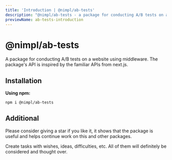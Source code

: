 ```yaml
---
title: 'Introduction | @nimpl/ab-tests'
description: "@nimpl/ab-tests - a package for conducting A/B tests on a website using middleware. The package's API is inspired by the familiar APIs from next.js"
previewName: ab-tests-introduction
---
```



# @nimpl/ab-tests

<PackageLinks npmName="@nimpl/ab-tests" githubName="nimpl-ab-tests" />

A package for conducting A/B tests on a website using middleware. The package's API is inspired by the familiar APIs from next.js.

## Installation

**Using npm:**
```sh npm2yarn copy
npm i @nimpl/ab-tests
```

## Additional

Please consider giving a star if you like it, it shows that the package is useful and helps continue work on this and other packages.

Create tasks with wishes, ideas, difficulties, etc. All of them will definitely be considered and thought over.
